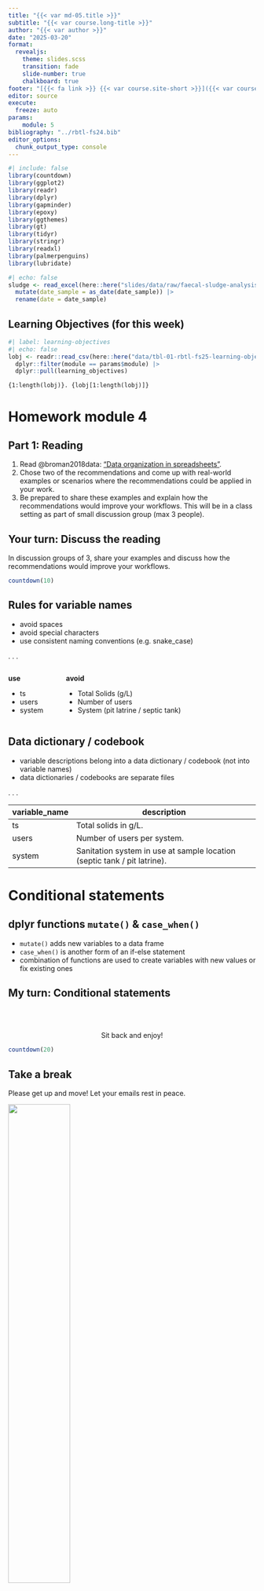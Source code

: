 ```yaml
---
title: "{{< var md-05.title >}}"
subtitle: "{{< var course.long-title >}}"
author: "{{< var author >}}"
date: "2025-03-20"
format: 
  revealjs: 
    theme: slides.scss
    transition: fade
    slide-number: true
    chalkboard: true
footer: "[{{< fa link >}} {{< var course.site-short >}}]({{< var course.site >}})"
editor: source
execute:
  freeze: auto
params:
    module: 5
bibliography: "../rbtl-fs24.bib"
editor_options: 
  chunk_output_type: console
---
```


```r
#| include: false
library(countdown)
library(ggplot2)
library(readr)
library(dplyr)
library(gapminder)
library(epoxy)
library(ggthemes)
library(gt)
library(tidyr)
library(stringr)
library(readxl)
library(palmerpenguins)
library(lubridate)
```

```r
#| echo: false
sludge <- read_excel(here::here("slides/data/raw/faecal-sludge-analysis.xlsx")) |> 
  mutate(date_sample = as_date(date_sample)) |> 
  rename(date = date_sample)
```

## Learning Objectives (for this week)

```r
#| label: learning-objectives
#| echo: false
lobj <- readr::read_csv(here::here("data/tbl-01-rbtl-fs25-learning-objectives.csv")) |> 
  dplyr::filter(module == params$module) |>
  dplyr::pull(learning_objectives)

```

```epoxy
{1:length(lobj)}. {lobj[1:length(lobj)]}
```

# Homework module 4 {background-color="#4C326A"}

## Part 1: Reading

1.  Read @broman2018data: ["Data organization in spreadsheets"](https://www.tandfonline.com/doi/full/10.1080/00031305.2017.1375989).
2.  Chose two of the recommendations and come up with [real-world examples]{.highlight-yellow} or scenarios where the recommendations could be applied in your work.
3.  Be prepared to share these examples and [explain how the recommendations would improve your workflows]{.highlight-yellow}. This will be in a class setting as part of small discussion group (max 3 people).

## Your turn: Discuss the reading

::: task
In discussion groups of 3, share your examples and discuss how the recommendations would improve your workflows.
:::

```r
countdown(10)
```

## Rules for variable names

-   avoid spaces
-   avoid special characters
-   use consistent naming conventions (e.g. snake_case)

. . .

::: columns
::: {.column width="20%"}
**use**

-   ts
-   users
-   system
:::

::: {.column width="80%"}
**avoid**

-   Total Solids (g/L)
-   Number of users
-   System (pit latrine / septic tank)
:::
:::

## Data dictionary / codebook

-   variable descriptions belong into a data dictionary / codebook (not into variable names)
-   data dictionaries / codebooks are separate files

. . . 

| variable_name | description                                                             |
|---------------|-------------------------------------------------------------------------|
| ts            | Total solids in g/L.                                                    |
| users         | Number of users per system.                                             |
| system        | Sanitation system in use at sample location (septic tank / pit latrine). |

# Conditional statements {background-color="#4C326A"}

## dplyr functions `mutate()` & `case_when()`

-   `mutate()` adds new variables to a data frame
-   `case_when()` is another form of an if-else statement
-   combination of functions are used to create variables with new values or fix existing ones

## My turn: Conditional statements

<br><br>

::: {.hand-purple-large style="text-align: center;"}
Sit back and enjoy!
:::

```r
countdown(20)
```

## Take a break

[Please get up and move!]{.highlight-yellow} Let your emails rest in peace.

![](img/lec-05/pixel-art-beach.png){width="50%" fig-alt="A pixel art style image of a serene beach scene. The beach is lined with tall, lush palm trees swaying gently in the breeze. The sand is golden and pristine, meeting the clear blue waters of the ocean. The sky is a gradient of soft blues, with a few fluffy white clouds drifting lazily. The sun is setting in the background, casting warm orange and pink hues across the sky and sea, creating a tranquil and picturesque setting."}

```r
countdown(minutes = 10)
```

::: footer
Image generated with [DALL-E 3 by OpenAI](https://openai.com/blog/dall-e/)
:::

## Your turn: md-05-exercises - conditions

::: task
1.  Open [posit.cloud](https://posit.cloud) in your browser (use your bookmark).
2.  Open the [ds4owd workspace]{.highlight-yellow} for the course.
3.  In the File Manager in the bottom right window, locate the [`md-05a-conditions-your-turn.qmd`]{.highlight-yellow} file and click on it to open it in the top left window.
4.  Follow instructions in the file
:::

```r
countdown(20)
```

## Task 1 {.scrollable}

1.  A mistake happened during data entry for sample id 16. Use `mutate()` and `case_when()` to change the ts value of 0.72 to 8.72.

```r
#| echo: true
#| eval: false
sludge |> 
    mutate(ts = case_when(
        ts ==  0.72 ~ 8.72,
        .default = ts
    ))
```

```r
#| echo: false
#| eval: true
sludge |> 
    mutate(ts = case_when(
        ts ==  0.72 ~ 8.72,
        .default = ts
    )) |> 
  gt()
```

## Task 2

1.  Another mistake happened during data entry for sample id 6. Use `mutate()` and `case_when()` to change the system value of id 6 from "pit latrine" to "septic tank".

```r
#| echo: true
#| eval: false
sludge |> 
    mutate(system = case_when(
        id ==  6 ~ "septic tank",
        .default = system
    ))

```

```r
#| echo: false
#| eval: true
sludge |> 
    mutate(system = case_when(
        id ==  6 ~ "septic tank",
        .default = system
    )) |> 
  gt()

```

## Task 3 (stretch goal)

1.  Add a new variable with the name `ts_cat` to the dataframe. that categorises sludge samples into low, medium and high solids content.Use `mutate()` and `case_when()` to create the new variable.

-   samples with less than 15 g/L are categorised as low
-   samples with 15 g/L to 50 g/L are categorised as medium
-   samples with more than 50 g/L are categorised as high

## Task 3 (stretch goal)

```r
#| echo: true
#| eval: false
sludge |> 
    mutate(ts_cat = case_when(
        ts < 15 ~ "low",
        ts >= 15 & ts <= 50 ~ "medium",
        ts > 50 ~ "high"
    ))
```

```r
#| echo: false
#| eval: true
sludge |> 
    mutate(ts_cat = case_when(
        ts < 15 ~ "low",
        ts >= 15 & ts <= 50 ~ "medium",
        ts > 50 ~ "high"
    )) |> 
  gt()
```

## Task 3 (stretch goal)

```r
#| echo: true
#| eval: false
sludge |> 
    mutate(ts_cat = case_when(
        ts < 15 ~ "low",
        ts >= 15 & ts <= 50 ~ "medium",
        ts > 50 ~ "high"
    )) |> 
  count(ts_cat)
```

```r
#| echo: false
#| eval: true
sludge |> 
    mutate(ts_cat = case_when(
        ts < 15 ~ "low",
        ts >= 15 & ts <= 50 ~ "medium",
        ts > 50 ~ "high"
    )) |> 
    count(ts_cat) |> 
  gt()
```

# Dates and times {background-color="#4C326A"}

## Dates and times in R

-   Dates and times are stored as numbers in R
-   Dates are stored as the number of days since 1970-01-01
-   Times are stored as the number of seconds since 1970-01-01 00:00:00
-   Dates and times are stored as numeric values, but can be formatted to look like dates and times

## My turn: Dates

<br><br>

::: {.hand-purple-large style="text-align: center;"}
Sit back and enjoy!
:::

```r
countdown(15)
```

## Take a break

[Please get up and move!]{.highlight-yellow} Let your emails rest in peace.

![](img/lec-05/pixel-art-beach.png){width="50%" fig-alt="A pixel art style image of a serene beach scene. The beach is lined with tall, lush palm trees swaying gently in the breeze. The sand is golden and pristine, meeting the clear blue waters of the ocean. The sky is a gradient of soft blues, with a few fluffy white clouds drifting lazily. The sun is setting in the background, casting warm orange and pink hues across the sky and sea, creating a tranquil and picturesque setting."}

```r
countdown(minutes = 10)
```

::: footer
Image generated with [DALL-E 3 by OpenAI](https://openai.com/blog/dall-e/)
:::

# Tables display {background-color="#4C326A"}

## R packages for displaying tables

-   Many packages for displaying tables in R
-   `gt` package is one of the most popular and flexible
-   `kable()` function of `knitr` package useful for simple tables

## Our turn: md-05-exercises - tables

::: task
1.  Open [posit.cloud](https://posit.cloud) in your browser (use your bookmark).
2.  Open the [ds4owd workspace]{.highlight-yellow} for the course.
3.  Click [Start]{.highlight-yellow} next to [md-05-exercises]{.highlight-yellow}.
4.  In the File Manager in the bottom right window, locate the [`md-05c-tables.qmd`]{.highlight-yellow} file and click on it to open it in the top left window.
:::

```r
countdown(30)
```

# Cross references {background-color="#4C326A"}

## Cross references

-   Help readers to navigate your document with numbered references and hyperlinks to entities like figures and tables.

-   Cross referencing steps:

    -   Add a caption to your figure or table.
    -   Give an ID to your figure or table, starting with `fig-` or `tbl-`.
    -   Refer to it with `@fig-...` or `@tbl-...`.

## Table cross references {.smaller}

The presence of the caption (`A few penguins`) and label (`#tbl-penguins`) make this table referenceable:

See `@tbl-penguins` for data on a few penguins.

becomes:

See @tbl-penguins for data on a few penguins.

```r
#| echo: fenced
#| label: tbl-penguins
#| tbl-cap: A few penguins

head(penguins) |> 
  gt()
```


# Homework assignments module 5 {background-color="#4C326A"}

## Module 5 documentation

::: learn-more
[rbtl-fs25.github.io/website/modules/md-05.html](https://rbtl-fs25.github.io/website/modules/md-05.html)

```{=html}
<iframe src="https://rbtl-fs25.github.io/website/modules/md-05.html" width="100%" height="500" style="border:2px solid #123233;" title="Module 5 documentation"></iframe>
```
:::

## Homework due date

-   Homework assignment due: [Wednesday, March 26th]{.highlight-yellow}
-   Correction & feedback phase up to: Tuesday, April 1st

# Wrap-up {background-color="#4C326A"}

## Thanks! `r emo::ji("sunflower")`

Slides created via revealjs and Quarto: https://quarto.org/docs/presentations/revealjs/ Access slides as [PDF on GitHub](https://github.com/rbtl-fs25/website/raw/main/slides/lec-03-transformation.pdf)

All material is licensed under [Creative Commons Attribution Share Alike 4.0 International](https://creativecommons.org/licenses/by-sa/4.0/).

## References
